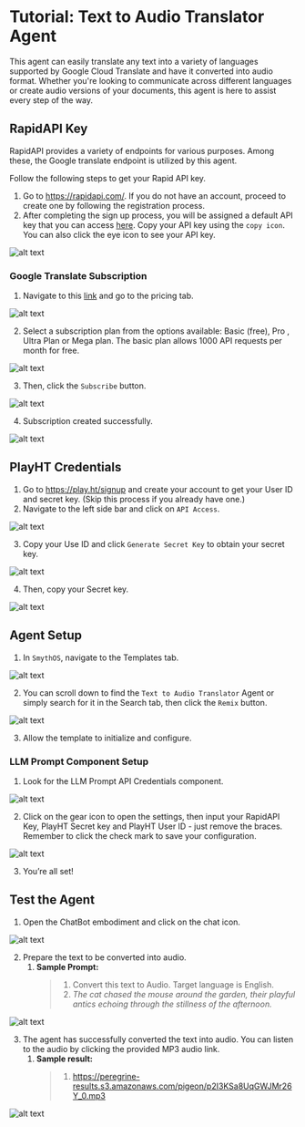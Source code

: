 # Tutorial: Text to Audio Translator Agent

This agent can easily translate any text into a variety of languages supported by Google Cloud Translate and have it converted into audio format. Whether you're looking to communicate across different languages or create audio versions of your documents, this agent is here to assist every step of the way.

<YouTube videoId="roQRFVEbprA" title="SmythOS - Text to Audio Translator Agent" /> 

## RapidAPI Key

RapidAPI provides a variety of endpoints for various purposes. Among these, the Google translate endpoint is utilized by this agent.

Follow the following steps to get your Rapid API key.

1. Go to https://rapidapi.com/. If you do not have an account, proceed to create one by following the registration process.
2. After completing the sign up process, you will be assigned a default API key that you can access [here](https://rapidapi.com/developer/apps). Copy your API key using the `copy icon`. You can also click the eye icon to see your API key.

<Image src="/img/text_audio_translator_agent/Image 1.png" alt="alt text" />

### Google Translate Subscription

1. Navigate to this [link](https://rapidapi.com/undergroundapi-undergroundapi-default/api/google-translate113) and go to the pricing tab.

<Image src="/img/text_audio_translator_agent/Image 2.png" alt="alt text" />

2. Select a subscription plan from the options available: Basic (free), Pro , Ultra Plan or Mega plan. The basic plan allows 1000 API requests per month for free.

<Image src="/img/text_audio_translator_agent/Image 3.png" alt="alt text" />

3. Then, click the `Subscribe` button.

<Image src="/img/text_audio_translator_agent/Image 4.png" alt="alt text" />

4. Subscription created successfully.

<Image src="/img/text_audio_translator_agent/Image 5.png" alt="alt text" />

## PlayHT Credentials

1. Go to https://play.ht/signup and create your account to get your User ID and secret key. (Skip this process if you already have one.)
2. Navigate to the left side bar and click on `API Access`.

<Image src="/img/text_audio_translator_agent/Image 6.png" alt="alt text" />

3. Copy your Use ID and click `Generate Secret Key` to obtain your secret key.

<Image src="/img/text_audio_translator_agent/Image 7.png" alt="alt text" />

4. Then, copy your Secret key.

<Image src="/img/text_audio_translator_agent/Image 8.png" alt="alt text" />

## Agent Setup

1. In `SmythOS`, navigate to the Templates tab.

<Image src="/img/text_audio_translator_agent/Image 9.png" alt="alt text" />

2. You can scroll down to find the `Text to Audio Translator` Agent or simply search for it in the Search tab, then click the `Remix` button.

<Image src="/img/text_audio_translator_agent/Image 10.png" alt="alt text" />

3. Allow the template to initialize and configure.

### LLM Prompt Component Setup

1. Look for the LLM Prompt API Credentials component.

<Image src="/img/text_audio_translator_agent/Image 11.png" alt="alt text" />

2. Click on the gear icon to open the settings, then input your RapidAPI Key, PlayHT Secret key and PlayHT User ID - just remove the braces. Remember to click the check mark to save your configuration.

<Image src="/img/text_audio_translator_agent/Image 12.png" alt="alt text" />

3. You’re all set!

## Test the Agent

1. Open the ChatBot embodiment and click on the chat icon.

<Image src="/img/text_audio_translator_agent/Image 13.png" alt="alt text" />

2. Prepare the text to be converted into audio.
   1. **Sample Prompt:**
      >1. Convert this text to Audio. Target language is English.
      >2. *The cat chased the mouse around the garden, their playful antics echoing through the stillness of the afternoon.*

<Image src="/img/text_audio_translator_agent/Image 14.png" alt="alt text" />

3. The agent has successfully converted the text into audio. You can listen to the audio by clicking the provided MP3 audio link.
   1. **Sample result:**
      >1. https://peregrine-results.s3.amazonaws.com/pigeon/p2I3KSa8UqGWJMr26Y_0.mp3 

<Image src="/img/text_audio_translator_agent/Image 15.png" alt="alt text" />

